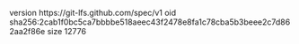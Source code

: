 version https://git-lfs.github.com/spec/v1
oid sha256:2cab1f0bc5ca7bbbbe518aeec43f2478e8fa1c78cba5b3beee2c7d862aa2f86e
size 12776
